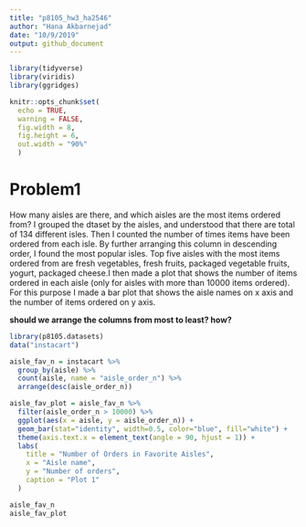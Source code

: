 ```yaml
---
title: "p8105_hw3_ha2546"
author: "Hana Akbarnejad"
date: "10/9/2019"
output: github_document
---
```


```r

library(tidyverse)
library(viridis)
library(ggridges)

knitr::opts_chunk$set(
  echo = TRUE,
  warning = FALSE,
  fig.width = 8,
  fig.height = 6,
  out.width = "90%"
  )

```

# Problem1

How many aisles are there, and which aisles are the most items ordered from?
I grouped the dtaset by the aisles, and understood that there are total of 134 different isles. Then I counted the number of times items have been ordered from each isle. By further arranging this column in descending order, I found the most popular isles. Top five aisles with the most items ordered from are fresh vegetables, fresh fruits, packaged vegetable fruits, yogurt, packaged cheese.I then made a plot that shows the number of items ordered in each aisle (only for aisles with more than 10000 items ordered). For this purpose I made a bar plot that shows the aisle names on x axis and the number of items ordered on y axis.

**should we arrange the columns from most to least? how?**

```r

library(p8105.datasets)
data("instacart")

aisle_fav_n = instacart %>% 
  group_by(aisle) %>% 
  count(aisle, name = "aisle_order_n") %>% 
  arrange(desc(aisle_order_n))

aisle_fav_plot = aisle_fav_n %>% 
  filter(aisle_order_n > 10000) %>% 
  ggplot(aes(x = aisle, y = aisle_order_n)) +
  geom_bar(stat="identity", width=0.5, color="blue", fill="white") +
  theme(axis.text.x = element_text(angle = 90, hjust = 1)) +
  labs(
    title = "Number of Orders in Favorite Aisles",
    x = "Aisle name",
    y = "Number of orders",
    caption = "Plot 1"
  )

aisle_fav_n
aisle_fav_plot
```



```r


```

